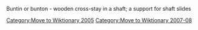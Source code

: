 [[Category:Move to Wiktionary 2005]]
[[Category:Move to Wiktionary 2007-08]]
Buntin or bunton - wooden cross-stay in a shaft; a support for shaft slides